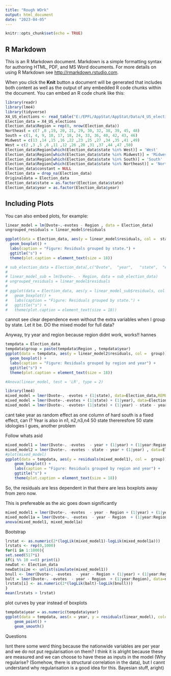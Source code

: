 ```yaml
---
title: "Rough WOrk"
output: html_document
date: "2023-04-05"
---
```


```r
knitr::opts_chunk$set(echo = TRUE)
```

## R Markdown

This is an R Markdown document. Markdown is a simple formatting syntax for authoring HTML, PDF, and MS Word documents. For more details on using R Markdown see <http://rmarkdown.rstudio.com>.

When you click the **Knit** button a document will be generated that includes both content as well as the output of any embedded R code chunks within the document. You can embed an R code chunk like this:

```r
library(readr)
library(lme4)
library(tidyverse)
X4_US_elections <- read_table("E:/EPFL/AppStat/AppStat/Data/4_US_elections.txt")
Election_data = X4_US_elections
Election_data$Region = rep(0, nrow(Election_data))
Northeast = c(7 ,8 ,19, 20, 21, 29, 30, 32, 38, 39, 45, 48)
South = c(1, 4, 9, 10, 17, 18, 24, 33, 36, 40, 42, 43, 46)
Midwest = c(13 ,14 ,15 ,16 ,22 ,23 ,25 ,27 ,34 ,35 ,41 ,49)
West = c(2 ,3 ,5 ,6 ,11 ,12 ,26 ,28 ,31 ,37 ,44 ,47 ,50)
Election_data$Region[which(Election_data$state %in% West)] = 'West'
Election_data$Region[which(Election_data$state %in% Midwest)] = 'Midwest'
Election_data$Region[which(Election_data$state %in% South)] = 'South'
Election_data$Region[which(Election_data$state %in% Northeast)] = 'Northeast'
Election_data$constant = NULL
Election_data = drop_na(Election_data)
Originaldata = Election_data
Election_data$state = as.factor(Election_data$state)
Election_data$year = as.factor(Election_data$year)
```

## Including Plots

You can also embed plots, for example:

```r
linear_model = lm(Dvote~.-evotes - Region , data = Election_data)
ungrouped_residuals = linear_model$residuals

ggplot(data = Election_data, aes(y = linear_model$residuals, col =  state)) + 
  geom_boxplot() + 
  labs(caption = "Figure: Residuals grouped by state.") + 
  ggtitle("s") + 
  theme(plot.caption = element_text(size = 18))

```




```r
# sub_election_data = Election_data[,c("Dvote",  "year",   "state",  "evotes")]
# 
# linear_model_sub = lm(Dvote~. - Region, data = sub_election_data)
# ungrouped_residuals = linear_model$residuals
# 
# ggplot(data = Election_data, aes(y = linear_model_sub$residuals, col =  state)) + 
#   geom_boxplot() + 
#   labs(caption = "Figure: Residuals grouped by state.") + 
#   ggtitle("s") + 
#   theme(plot.caption = element_text(size = 18))

```

cannot see clear dependence even without the extra variables when I group by state. Let it be. DO the mixed model for full data?


Anyway, try year and region because region didnt work, works!! hannes

```r
tempdata = Election_data
tempdata$group = paste(tempdata$Region , tempdata$year)
ggplot(data = tempdata, aes(y = linear_model2$residuals, col =  group)) + 
  geom_boxplot() + 
  labs(caption = "Figure: Residuals grouped by region and year") + 
  ggtitle("s") + 
  theme(plot.caption = element_text(size = 18))
```



```r
#Anova(linear_model, test = 'LR', type = 2)
```

```r
library(lme4)
mixed_model = lmer(Dvote~. -evotes + (1|state), data=Election_data,REML=F)
mixed_model = lmer(Dvote~.-evotes + (1|state) + (1|year), data=Election_data,REML=F)
mixed_model = lmer(Dvote~. -evotes+ (1|state) + (1|year) - state - year, data=Election_data,REML=F)

```
cant take year as random effect as one column of hard south is a fixed effect, can I?
Year is also in n1, n2,n3,n4 
50 state thereresfore 50 state idologies I gues, another problem

Follow whats asid

```r
mixed_model1 = lmer(Dvote~. -evotes  - year + (1|year) + (1|year:Region), data=Election_data,REML=F)
mixed_model2 = lmer(Dvote~. -evotes - state - year + (1|year) , data=Election_data,REML=F)
#plot(mixed_model)
ggplot(data = tempdata, aes(y = residuals(mixed_model1), col =  group)) + 
    geom_boxplot() + 
    labs(caption = "Figure: Residuals grouped by region and year") + 
    ggtitle("s") + 
    theme(plot.caption = element_text(size = 18))
```

So, the residuals are less dependent in that there are less boxplots away from zero now.

This is prefereable as the aic goes down significantly
```r

mixed_model1 = lmer(Dvote~. -evotes  - year - Region + (1|year) + (1|year:Region), data=Election_data,REML=F)
mixed_model1a = lmer(Dvote~. -evotes  - year - Region  + (1|year:Region), data=Election_data,REML=F)
anova(mixed_model1, mixed_model1a)

```


Bootstrap
```r

lrstat <- as.numeric(2*(logLik(mixed_model1)-logLik(mixed_model1a)))
lrstats <- rep(0,1000)
for(i in 1:1000){
set.seed(517*i)
if(i %% 10 ==0) print(i)
newDat <- Election_data
newDat$size <- unlist(simulate(mixed_model1))
bnull <- lmer(Dvote~. -evotes  - year - Region + (1|year) + (1|year:Region), data=newDat,REML=F)
balt = lmer(Dvote~. -evotes  - year - Region  + (1|year:Region), data=newDat,REML=F)
lrstats[i] <- as.numeric(2*(logLik(balt)-logLik(bnull)))
}
mean(lrstats > lrstat)

```

plot curves by year instead of boxplots
```r
tempdata$year = as.numeric(tempdata$year)
ggplot(data = tempdata, aes(x = year, y = residuals(linear_model), color = group)) + 
    geom_point() +
    geom_smooth() 


```
Questions 

Isnt there some werd thing because the nationwide variables are per year and we do not put regularisation on them?
I think it is alright because these are measured and we can choose to have these as inputs in the model
(Why regularise? (Somehow, there is structural correlation in the data), but I cannt understand why regularisation is a good idea for this. Bayesian stuff, aright)
